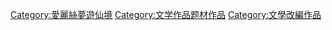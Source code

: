 [[Category:愛麗絲夢遊仙境|Category:愛麗絲夢遊仙境]]
[[Category:文学作品题材作品|Category:文学作品题材作品]]
[[Category:文學改編作品|Category:文學改編作品]]